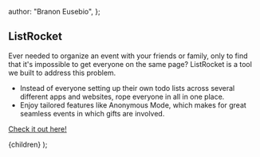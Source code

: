 
  author: "Branon Eusebio",
};

## ListRocket

Ever needed to organize an event with your friends or family, only to find that it's impossible to get everyone on the same page? ListRocket is a tool we built to address this problem.

- Instead of everyone setting up their own todo lists across several different apps and websites, rope everyone in all in one place.
- Enjoy tailored features like Anonymous Mode, which makes for great seamless events in which gifts are involved.

<a href="https://list-rocket.vercel.app">Check it out here!</a>

  <BlogLayout meta={meta}>{children}</BlogLayout>
);
